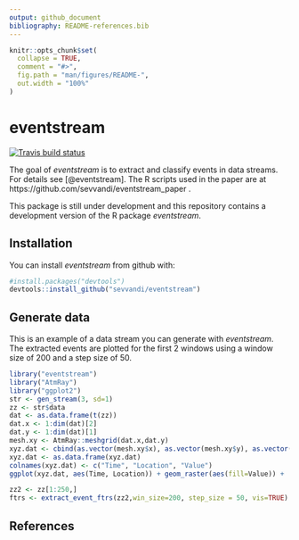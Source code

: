 ```yaml
---
output: github_document
bibliography: README-references.bib
---
```


<!-- README.md is generated from README.Rmd. Please edit that file -->

```r
knitr::opts_chunk$set(
  collapse = TRUE,
  comment = "#>",
  fig.path = "man/figures/README-",
  out.width = "100%"
)
```
# eventstream

  [![Travis build status](https://travis-ci.org/sevvandi/eventstream.svg?branch=master)](https://travis-ci.org/sevvandi/eventstream)

The goal of *eventstream* is to extract and classify events in data streams. For details see [@eventstream].  The R scripts used in the paper are at  https://github.com/sevvandi/eventstream_paper .

This package is still under development and this repository contains a development version of the R package *eventstream*.

## Installation

You can install *eventstream* from github with:


``` r
#install.packages("devtools")
devtools::install_github("sevvandi/eventstream")
```

## Generate data

This is an example of a data stream you can generate with *eventstream*. 
The extracted events are plotted for the first 2 windows using a window size of 200 and a step size of 50. 

```r
library("eventstream")
library("AtmRay")
library("ggplot2")
str <- gen_stream(3, sd=1)
zz <- str$data
dat <- as.data.frame(t(zz))
dat.x <- 1:dim(dat)[2]
dat.y <- 1:dim(dat)[1]
mesh.xy <- AtmRay::meshgrid(dat.x,dat.y)
xyz.dat <- cbind(as.vector(mesh.xy$x), as.vector(mesh.xy$y), as.vector(as.matrix(dat)) )
xyz.dat <- as.data.frame(xyz.dat)
colnames(xyz.dat) <- c("Time", "Location", "Value")
ggplot(xyz.dat, aes(Time, Location)) + geom_raster(aes(fill=Value)) +   scale_fill_gradientn(colours=topo.colors(12)) + theme_bw()

zz2 <- zz[1:250,]
ftrs <- extract_event_ftrs(zz2,win_size=200, step_size = 50, vis=TRUE)
```



## References